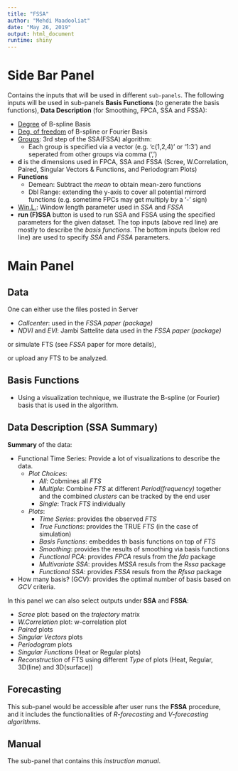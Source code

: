 ---
title: "FSSA"
author: "Mehdi Maadooliat"
date: "May 26, 2019"
output: html_document
runtime: shiny
---

# Side Bar Panel
Contains the inputs that will be used in different `sub-panels`. The following inputs will be used in sub-panels **Basis Functions** (to generate the basis functions), **Data Description** (for Smoothing, FPCA, SSA and FSSA):

* [Degree](https://en.wikipedia.org/wiki/Degree_of_a_polynomial) of B-spline Basis  
* [Deg. of freedom](https://en.wikipedia.org/wiki/Degrees_of_freedom) of B-spline or Fourier Basis  
* [Groups](https://en.wikipedia.org/w/index.php?title=Singular_spectrum_analysis#Main_algorithm_of_SSA): 3rd step of the SSA(FSSA) algorithm:
    + Each group is specified via a vector (e.g. 'c(1,2,4)' or '1:3') and seperated from other groups via comma (',')
* **d** is the dimensions used in FPCA, SSA and FSSA (Scree, W.Correlation, Paired, Singular Vectors & Functions, and Periodogram Plots)
* **Functions**
    + Demean: Subtract the *mean* to obtain mean-zero functions
    + Dbl Range: extending the y-axis to cover all potential mirrord functions (e.g. sometime FPCs may get multiply by a '-' sign)
* [Win.L.](https://en.wikipedia.org/w/index.php?title=Singular_spectrum_analysis#Basic_SSA): Window length parameter used in *SSA* and *FSSA*
* **run (F)SSA** button is used to run SSA and FSSA using the specified parameters for the given dataset.
The top inputs (above red line) are mostly to describe the *basis functions*. The bottom inputs (below red line) are used to specify *SSA* and *FSSA* parameters.

# Main Panel
## Data
One can either use the files posted in Server

* *Callcenter*: used in the *FSSA paper (package)*
* *NDVI* and *EVI*: Jambi Sattelite data used in the *FSSA paper (package)*

or simulate FTS (see *FSSA* paper for more details),

or upload any FTS to be analyzed.

## Basis Functions
* Using a visualization technique, we illustrate the B-spline (or Fourier) basis that is used in the algorithm.

## Data Description (SSA Summary)
**Summary** of the data:

* Functional Time Series: Provide a lot of visualizations to describe the data.
  + _Plot Choices_:
    + _All_: Cobmines all _FTS_
    + _Multiple_: Combine _FTS_ at different _Period(frequency)_ together and the combined _clusters_ can be tracked by the end user
    + _Single_: Track _FTS_ individually
  + _Plots_:
    + _Time Series_: provides the observed _FTS_
    + _True Functions_: provides the TRUE _FTS_ (in the case of simulation)
    + _Basis Functions_: embeddes th basis functions on top of _FTS_
    + _Smoothing_: provides the results of smoothing via basis functions
    + _Functional PCA_: provides _FPCA_ resuls from the _fda_ package
    + _Multivariate SSA_: provides _MSSA_ resuls from the _Rssa_ package
    + _Functional SSA_: provides _FSSA_ resuls from the _Rfssa_ package
* How many basis? (GCV): provides the optimal number of basis based on _GCV_ criteria.

In this panel we can also select outputs under **SSA** and **FSSA**:

* _Scree_ plot: based on the _trajectory_ matrix
* _W.Correlation_ plot: w-correlation plot
* _Paired_ plots
* _Singular Vectors_ plots
* _Periodogram_ plots
* _Singular Functions_ (Heat or Regular plots)
* _Reconstruction_ of FTS using different _Type_ of plots (Heat, Regular, 3D(line) and 3D(surface))

## Forecasting
This sub-panel would be accessible after user runs the **FSSA** procedure, and it includes the functionalities of _R-forecasting_ and _V-forecasting algorithms_.

## Manual
The sub-panel that contains this _instruction manual_.

